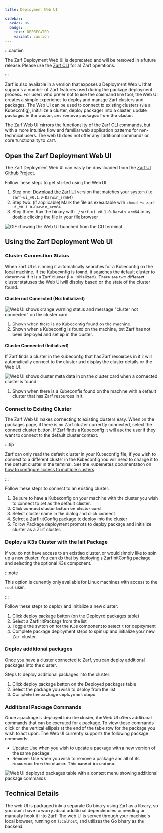 ```yaml
---
title: Deployment Web UI

sidebar:
  order: 85
  badge:
    text: DEPRECATED
    variant: caution
---
```


:::caution

The Zarf Deployment Web UI is deprecated and will be removed in a future release. Please use the [Zarf CLI](/commands/zarf) for all Zarf operations.

:::

Zarf is also available in a version that exposes a Deployment Web UI that supports a number of Zarf features used during the package deployment process. For users who prefer not to use the command line tool, the Web UI creates a simple experience to deploy and manage Zarf clusters and packages. The Web UI can be used to connect to existing clusters (via a Kubeconfig), initialize a cluster, deploy packages into a cluster, update packages in the cluster, and remove packages from the cluster.

The Zarf Web UI mirrors the functionality of the Zarf CLI commands, but with a more intuitive flow and familiar web application patterns for non-technical users. The web UI does not offer any additional commands or core functionality to Zarf.

## Open the Zarf Deployment Web UI

The Zarf Deployment Web UI can easily be downloaded from the [Zarf UI Github Project](https://github.com/zarf-dev/zarf-ui/releases/latest).

Follow these steps to get started using the Web UI

1. Step one: [Download the Zarf UI](https://github.com/zarf-dev/zarf-ui/releases/latest) version that matches your system (i.e. `zarf-ui_v0.1.0-Darwin_arm64`)
2. Step two: (if applicable) Mark the file as executable with `chmod +x zarf-ui_v0.1.0-Darwin_arm64`
3. Step three: Run the binary with `./zarf-ui_v0.1.0-Darwin_arm64` or by double clicking the file in your file browser

![GIF showing the Web UI launched from the CLI terminal](../../../assets/dashboard/web-ui-launch.gif)

## Using the Zarf Deployment Web UI

### Cluster Connection Status

When Zarf UI is running it automatically searches for a Kubeconfig on the local machine. If the Kubeconfig is found, it searches the default cluster to determine if it is a Zarf cluster (i.e. initialized). There are two different cluster statuses the Web UI will display based on the state of the cluster found.

#### Cluster not Connected (Not Initialized)

![Web UI shows orange warning status and message "cluster not connected" on the cluster card](../../../assets/dashboard/web-ui-cluster-not-connected.png)

1. Shown when there is no Kubeconfig found on the machine.
2. Shown when a Kubeconfig is found on the machine, but Zarf has not been deployed and set up in the cluster.

#### Cluster Connected (Initialized)

If Zarf finds a cluster in the Kubeconfig that has Zarf resources in it it will automatically connect to the cluster and display the cluster details on the Web UI.

![Web UI shows cluster meta data in on the cluster card when a connected cluster is found](../../../assets/dashboard/web-ui-cluster-connected.png)

1. Shown when there is a Kubeconfig found on the machine with a default cluster that has Zarf resources in it.

### Connect to Existing Cluster

The Zarf Web UI makes connecting to existing clusters easy. When on the packages page, if there is no Zarf cluster currently connected, select the connect cluster button. If Zarf finds a Kubeconfig it will ask the user if they want to connect to the default cluster context.

:::tip

Zarf can only read the default cluster in your Kubeconfig file, if you wish to connect to a different cluster in the Kubeconfig you will need to change it to the default cluster in the terminal. See the Kubernetes documentation on [how to configure access to multiple clusters](https://kubernetes.io/docs/tasks/access-application-cluster/configure-access-multiple-clusters/).

:::

Follow these steps to connect to an existing cluster:

1. Be sure to have a Kubeconfig on your machine with the cluster you wish to connect to set as the default cluster.
2. Click connect cluster button on cluster card
3. Select cluster name in the dialog and click connect
4. Select a ZarfInitConfig package to deploy into the cluster
5. Follow Package deployment prompts to deploy package and initialize cluster as a Zarf cluster.

### Deploy a K3s Cluster with the Init Package

If you do not have access to an existing cluster, or would simply like to spin up a new cluster. You can do that by deploying a ZarfInitConfig package and selecting the optional K3s component.

:::note

This option is currently only available for Linux machines with access to the `root` user.

:::

Follow these steps to deploy and initialize a new cluster:

1. Click deploy package button (on the Deployed packages table)
2. Select a ZarfInitPackage from the list
3. Toggle the switch on for the K3s component to select it for deployment
4. Complete package deployment steps to spin up and initialize your new Zarf cluster.

### Deploy additional packages

Once you have a cluster connected to Zarf, you can deploy additional packages into the cluster.

Steps to deploy additional packages into the cluster:

1. Click deploy package button on the Deployed packages table
2. Select the package you wish to deploy from the list
3. Complete the package deployment steps

### Additional Package Commands

Once a package is deployed into the cluster, the Web UI offers additional commands that can be executed for a package. To view these commands click on the vertical ellipsis at the end of the table row for the package you wish to act upon. The Web UI currently supports the following package commands:

- Update: Use when you wish to update a package with a new version of the same package.
- Remove: Use when you wish to remove a package and all of its resources from the cluster. This cannot be undone.

![Web UI deployed packages table with a context menu showing additional package commands](../../../assets/dashboard/web-ui-package-commands.png)

## Technical Details

The web UI is packaged into a separate Go binary using Zarf as a library, so you don't have to worry about additional dependencies or needing to manually hook it into Zarf! The web UI is served through your machine's local browser, running on `localhost`, and utilizes the Go binary as the backend.
